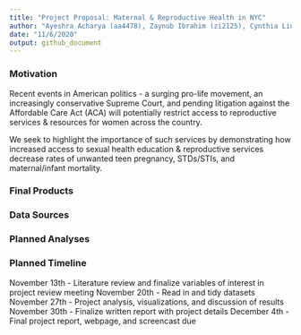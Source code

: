 ```yaml
---
title: "Project Proposal: Maternal & Reproductive Health in NYC"
author: "Ayeshra Acharya (aa4478), Zaynub Ibrahim (zi2125), Cynthia Liu (cl3938), Shelley Shen (ss5932)"
date: "11/6/2020"
output: github_document
---
```


### Motivation

Recent events in American politics - a surging pro-life movement, an increasingly conservative Supreme Court, and pending litigation against the Affordable Care Act (ACA) will potentially restrict access to reproductive services & resources for women across the country. 

We seek to highlight the importance of such services by demonstrating how increased access to sexual health education & reproductive services decrease rates of unwanted teen pregnancy, STDs/STIs, and maternal/infant mortality. 

### Final Products




### Data Sources



### Planned Analyses



### Planned Timeline 


November 13th - Literature review and finalize variables of interest in project review meeting
November 20th - Read in and tidy datasets 
November 27th - Project analysis, visualizations, and discussion of results
November 30th - Finalize written report with project details
December 4th - Final project report, webpage, and screencast due 




